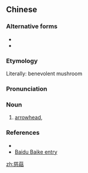 {{also|慈姑}}
==Chinese==
{{zh-forms}}

===Alternative forms===
* {{zh-l|慈姑}}
* {{zh-l|茨菰}}

===Etymology===
{{rfe|lang=zh}}
Literally: benevolent mushroom

===Pronunciation===
{{zh-pron
|m=cígū
|c=ci4 gu1
|cat=n
}}

===Noun===
{{zh-noun}}

# [[arrowhead]], {{taxlink|Sagittaria sagittifolia|species|noshow=1}}

===References===
* {{pedialite|茨菰|lang=cmn}}
* [http://baike.baidu.com/view/88349.htm Baidu Baike entry]

[[zh:慈菇]]